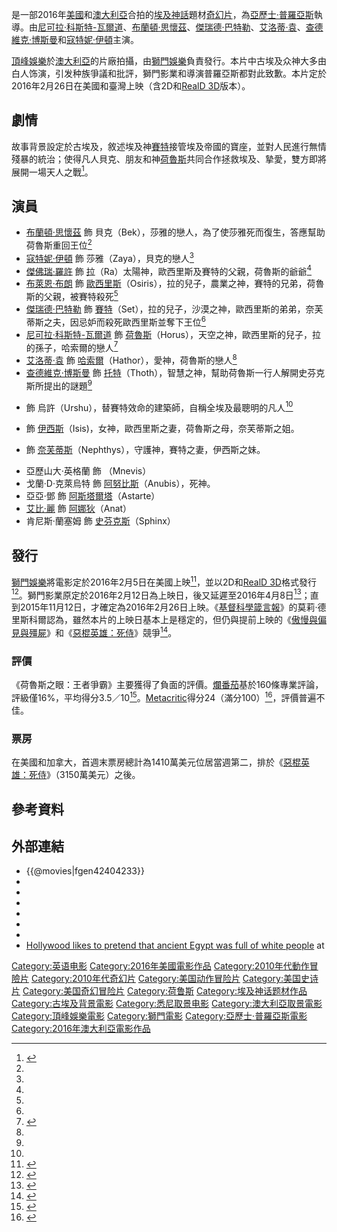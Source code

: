 {{noteTA
|G1=Show
|G2=Movie
}}
{{Infobox film
| name           = 荷魯斯之眼：王者爭霸
| original_name  = {{lang|en|''Gods of Egypt''}}
| image          = Gods of Egypt Poster.jpg
| alt            = 
| caption        = 電影海報
| director       = [[亞歷士·普羅亞斯|亞歷士·普羅亞斯]]
| producer       = {{Plainlist|
*[[貝索·伊旺尼克|貝索·伊旺尼克]]
*亞歷士·普羅亞斯
}}
| writer         = {{Plainlist|
*{{link-en|麥特·薩扎馬與伯克·夏普勒斯|Matt Sazama and Burk Sharpless|麥特·薩扎馬}}
*{{link-en|麥特·薩扎馬與伯克·夏普勒斯|Doug Sweetland|伯克·夏普勒斯}}
}}
| starring       = {{Plainlist|
*[[尼可拉·科斯特-瓦爾道|尼可拉·科斯特-瓦爾道]]
*[[布蘭頓·思懷茲|布蘭頓·思懷茲]]
*[[傑瑞德·巴特勒|傑瑞德·巴特勒]]
*[[傑佛瑞·羅許|傑佛瑞·羅許]]
*[[艾洛蒂·袁|艾洛蒂·袁]]
*[[查德維克·博斯曼|查德維克·博斯曼]]
*[[寇特妮·伊頓|寇特妮·伊頓]]
}}
| music          = [[馬可·貝爾特拉米|馬可·貝爾特拉米]]
| cinematography = {{link-en|小彼得·曼西茲|Peter Menzies Jr.}}
| editing        = 李察·利羅伊德
| studio         = [[頂峰娛樂|頂峰娛樂]]
| distributor    = [[獅門娛樂|獅門娛樂]]
| released       = {{Film date|2016|2|25|澳大利亞|2016|2|26|美國、臺灣|2016|3|3|香港|2016|3|11|中國大陸}}
| runtime        = 127分鐘
| country        = {{Plainlist|
*美國
*澳大利亞
}}
| language       = 英語
| budget         = 1.4億美元
| gross          = 1.5億美元
| preceded_by    = 
| followed_by    = 
| cn_name        = 神战：权力之眼
| hk_name        = 埃及神戰
| tw_name        = 荷魯斯之眼：王者爭霸
}}
{{作品名稱|name=''Gods of Egypt''|hk=埃及神戰|tw=荷魯斯之眼：王者爭霸|cn=神战：权力之眼}}是一部2016年[[美國|美國]]和[[澳大利亞|澳大利亞]]合拍的[[埃及神話|埃及神話]]題材[[奇幻片|奇幻片]]，為[[亞歷士·普羅亞斯|亞歷士·普羅亞斯]]執導。由[[尼可拉·科斯特-瓦爾道|尼可拉·科斯特-瓦爾道]]、[[布蘭頓·思懷茲|布蘭頓·思懷茲]]、[[傑瑞德·巴特勒|傑瑞德·巴特勒]]、[[艾洛蒂·袁|艾洛蒂·袁]]、[[查德維克·博斯曼|查德維克·博斯曼]]和[[寇特妮·伊頓|寇特妮·伊頓]]主演。

[[頂峰娛樂|頂峰娛樂]]於[[澳大利亞|澳大利亞]]的片廠拍攝，由[[獅門娛樂|獅門娛樂]]負責發行。本片中古埃及众神大多由白人饰演，引发种族爭議和批評，獅門影業和導演普羅亞斯都對此致歉。本片定於2016年2月26日在美國和臺灣上映（含2D和[[RealD_戲院|RealD 3D]]版本）。

== 劇情 ==
故事背景設定於古埃及，敘述埃及神[[賽特|賽特]]接管埃及帝國的寶座，並對人民進行無情殘暴的統治；使得凡人貝克、朋友和神[[荷魯斯|荷魯斯]]共同合作拯救埃及、摯愛，雙方即將展開一場天人之戰<ref>{{cite news | last=Dickens | first=Donna | url=http://www.hitfix.com/harpy/exclusive-hathor-is-a-golden-goddess-of-love-and-snake-death-in-gods-egypt-poster | title=Exclusive: Hathor is a golden goddess of love and (snake) death in 'Gods of Egypt' poster | work=[[HitFix|HitFix]] | date=2015-11-12 | accessdate=2015-11-12 | archive-date=2015-11-13 | archive-url=https://web.archive.org/web/20151113040310/http://www.hitfix.com/harpy/exclusive-hathor-is-a-golden-goddess-of-love-and-snake-death-in-gods-egypt-poster | dead-url=no }}</ref>。

== 演員 ==
{{Div col|2}}
*[[布蘭頓·思懷茲|布蘭頓·思懷茲]] 飾 貝克（Bek），莎雅的戀人，為了使莎雅死而復生，答應幫助荷魯斯重回王位<ref name="characters" />
*[[寇特妮·伊頓|寇特妮·伊頓]] 飾 莎雅（Zaya），貝克的戀人<ref name="characters" />
*[[傑佛瑞·羅許|傑佛瑞·羅許]] 飾 [[拉_(埃及神祇)|拉]]（Ra）太陽神，歐西里斯及賽特的父親，荷魯斯的爺爺<ref name="characters" />
*[[布萊恩·布朗|布萊恩·布朗]] 飾 [[歐西里斯|歐西里斯]]（Osiris），拉的兒子，農業之神，賽特的兄弟，荷魯斯的父親，被賽特殺死<ref name="characters" />
*[[傑瑞德·巴特勒|傑瑞德·巴特勒]] 飾 [[賽特|賽特]]（Set），拉的兒子，沙漠之神，歐西里斯的弟弟，奈芙蒂斯之夫，因忌妒而殺死歐西里斯並奪下王位<ref name="characters" />
*[[尼可拉·科斯特-瓦爾道|尼可拉·科斯特-瓦爾道]] 飾 [[荷魯斯|荷魯斯]]（Horus），天空之神，歐西里斯的兒子，拉的孫子，哈索爾的戀人<ref name="characters">{{cite web | url=http://www.godsofegypt.movie/story | title=Gods of Egypt | Story | work=godsofegyptmovie.com | publisher=[[Lionsgate|Lionsgate]] | accessdate=2016-01-12 | archive-url=https://web.archive.org/web/20151203022231/http://www.godsofegypt.movie/story | archive-date=2015-12-03 | dead-url=yes }}</ref>
*[[艾洛蒂·袁|艾洛蒂·袁]] 飾 [[哈索爾|哈索爾]]（Hathor），愛神，荷魯斯的戀人<ref name="characters" />
*[[查德維克·博斯曼|查德維克·博斯曼]] 飾 [[托特|托特]]（Thoth），智慧之神，幫助荷魯斯一行人解開史芬克斯所提出的謎題<ref name="characters" />
*{{link-en|魯佛·西維爾|Rufus Sewell}} 飾 烏許（Urshu），替賽特效命的建築師，自稱全埃及最聰明的凡人<ref name="characters" />
*{{link-en|瑞秋·布萊克|Rachael Blake}} 飾 [[伊西斯|伊西斯]]（Isis)，女神，歐西里斯之妻，荷魯斯之母，奈芙蒂斯之姐。
*{{link-en|艾瑪·布斯|Emma Booth (actress)}} 飾 [[奈芙蒂斯|奈芙蒂斯]]（Nephthys），守護神，賽特之妻，伊西斯之妹。
*亞歷山大·英格蘭 飾 {{link-en|尼维斯 (埃及神祇)|Mnevis|尼维斯}}（Mnevis）
*戈蘭·D·克萊烏特 飾 [[阿努比斯|阿努比斯]]（Anubis），死神。
*亞亞·鄧 飾 [[阿斯塔爾塔|阿斯塔爾塔]]（Astarte）
*[[艾比·麗·科肖|艾比·麗]] 飾 [[阿纳特|阿娜狄]]（Anat）
*肯尼斯·蘭塞姆 飾 [[史芬克斯|史芬克斯]]（Sphinx）
{{Div col end}}

== 發行 ==
[[獅門娛樂|獅門娛樂]]將電影定於2016年2月5日在美國上映<ref>{{cite news | last=Gettell | first=Oliver | url=http://www.ew.com/article/2015/11/12/gods-of-egypt-gerard-butler-character-poster | title=Gerard Butler goes sword-and-sandals in ''Gods of Egypt'' character poster | work=[[Entertainment_Weekly|Entertainment Weekly]] | date=2015-11-12 | accessdate=2015-11-12 | archive-date=2015-11-13 | archive-url=https://web.archive.org/web/20151113040208/http://www.ew.com/article/2015/11/12/gods-of-egypt-gerard-butler-character-poster | dead-url=no }}</ref>，並以2D和[[RealD_戲院|RealD 3D]]格式發行<ref>{{cite web | url=https://twitter.com/GodsofEgypt | title=Gods of Egypt | work=twitter.com | publisher=[[Twitter|Twitter]] | accessdate=2015-11-17 | archive-date=2015-11-13 | archive-url=https://web.archive.org/web/20151113014023/https://twitter.com/GodsofEgypt | dead-url=no }}</ref>。獅門影業原定於2016年2月12日為上映日，後又延遲至2016年4月8日<ref>{{cite journal | last=McNary | first=Dave | url=https://variety.com/2015/film/news/power-rangers-movie-release-date-moved-january-2017-1201484922/ | title='Power Rangers' Movie Pushed Back to 2017 | journal=[[Variety_(magazine)|Variety]] | date=2015-04-30 | accessdate=2015-11-12 | archive-date=2015-11-16 | archive-url=https://web.archive.org/web/20151116123002/https://variety.com/2015/film/news/power-rangers-movie-release-date-moved-january-2017-1201484922/ | dead-url=no }}</ref>；直到2015年11月12日，才確定為2016年2月26日上映。《[[基督科學箴言報|基督科學箴言報]]》的莫莉·德里斯科爾認為，雖然本片的上映日基本上是穩定的，但仍與提前上映的《[[傲慢與偏見與殭屍_(電影)|傲慢與偏見與殭屍]]》和《[[惡棍英雄：死侍|惡棍英雄：死侍]]》競爭<ref name="driscoll">{{cite news | last=Driscoll | first=Molly | url=http://www.csmonitor.com/The-Culture/Culture-Cafe/2015/1118/Gods-of-Egypt-How-ancient-mythology-continues-to-fascinate-pop-culture | title='Gods of Egypt': How ancient mythology continues to fascinate pop culture | work=[[The_Christian_Science_Monitor|The Christian Science Monitor]] | date=2015-11-18 | accessdate=2015-11-18 | archive-date=2015-11-19 | archive-url=https://web.archive.org/web/20151119044519/http://www.csmonitor.com/The-Culture/Culture-Cafe/2015/1118/Gods-of-Egypt-How-ancient-mythology-continues-to-fascinate-pop-culture | dead-url=no }}</ref>。

=== 評價 ===
《荷魯斯之眼：王者爭霸》主要獲得了負面的評價。[[爛番茄|爛番茄]]基於160條專業評論，評級僅16%，平均得分3.5／10<ref>{{cite web |url=http://www.rottentomatoes.com/m/gods_of_egypt/ |title=Gods of Egypt (2016) |website=Rotten Tomatoes |accessdate=2016-02-26 |archive-date=2017-12-20 |archive-url=https://web.archive.org/web/20171220162629/https://www.rottentomatoes.com/m/gods_of_egypt/ |dead-url=no }}</ref>。[[Metacritic|Metacritic]]得分24（滿分100）<ref>{{cite web |url=http://www.metacritic.com/movie/gods-of-egypt |title=Gods of Egypt reviews |website=[[Metacritic|Metacritic]] |accessdate=2016-02-26 |archive-date=2017-12-31 |archive-url=https://web.archive.org/web/20171231000639/http://www.metacritic.com/movie/gods-of-egypt |dead-url=no }}</ref>，評價普遍不佳。

=== 票房 ===
在美國和加拿大，首週末票房總計為1410萬美元位居當週第二，排於《[[惡棍英雄：死侍|惡棍英雄：死侍]]》（3150萬美元）之後。

== 參考資料 ==
{{Reflist|2}}

== 外部連結 ==
* {{@movies|fgen42404233}}
* {{Yahoomovie id|6080}}
* {{Official|http://www.godsofegypt.movie/}}
* {{IMDb title|2404233}}
* {{Mojo title|godsofegypt}}
* {{rotten tomatoes|gods_of_egypt}}
* {{metacritic|gods-of-egypt}}
* [http://www.vox.com/2014/8/4/5955253/Hollywood-egypt-white-people-exodus-gods-and-kings Hollywood likes to pretend that ancient Egypt was full of white people] {{Wayback|url=http://www.vox.com/2014/8/4/5955253/Hollywood-egypt-white-people-exodus-gods-and-kings |date=20151127011131 }} at ''{{link-en|Vox (website)|Vox (website)|Vox}}''

{{Alex Proyas}}

{{DEFAULTSORT:Gods of Egypt (film)}}
[[Category:英语电影|Category:英语电影]]
[[Category:2016年美國電影作品|Category:2016年美國電影作品]]
[[Category:2010年代動作冒險片|Category:2010年代動作冒險片]]
[[Category:2010年代奇幻片|Category:2010年代奇幻片]]
[[Category:美国动作冒险片|Category:美国动作冒险片]]
[[Category:美国史诗片|Category:美国史诗片]]
[[Category:美国奇幻冒险片|Category:美国奇幻冒险片]]
[[Category:荷鲁斯|Category:荷鲁斯]]
[[Category:埃及神话题材作品|Category:埃及神话题材作品]]
[[Category:古埃及背景電影|Category:古埃及背景電影]]
[[Category:悉尼取景电影|Category:悉尼取景电影]]
[[Category:澳大利亞取景電影|Category:澳大利亞取景電影]]
[[Category:頂峰娛樂電影|Category:頂峰娛樂電影]]
[[Category:獅門電影|Category:獅門電影]]
[[Category:亞歷士·普羅亞斯電影|Category:亞歷士·普羅亞斯電影]]
[[Category:2016年澳大利亞電影作品|Category:2016年澳大利亞電影作品]]